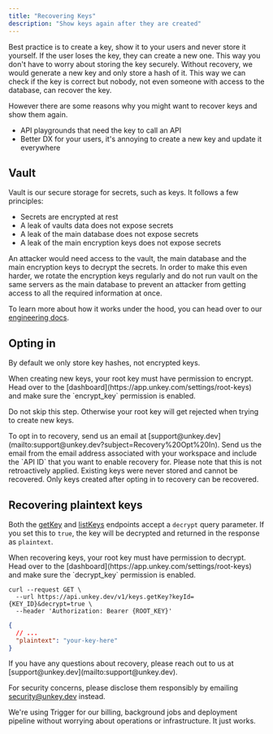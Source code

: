 ```yaml
---
title: "Recovering Keys"
description: "Show keys again after they are created"
---
```


Best practice is to create a key, show it to your users and never store it yourself. If the user loses the key, they can create a new one. This way you don't have to worry about storing the key securely.
Without recovery, we would generate a new key and only store a hash of it. This way we can check if the key is correct but nobody, not even someone with access to the database, can recover the key.


However there are some reasons why you might want to recover keys and show them again.
- API playgrounds that need the key to call an API
- Better DX for your users, it's annoying to create a new key and update it everywhere


## Vault

Vault is our secure storage for secrets, such as keys. It follows a few principles:

- Secrets are encrypted at rest
- A leak of vaults data does not expose secrets
- A leak of the main database does not expose secrets
- A leak of the main encryption keys does not expose secrets

An attacker would need access to the vault, the main database and the main encryption keys to decrypt the secrets.
In order to make this even harder, we rotate the encryption keys regularly and do not run vault on the same servers as the main database to prevent an attacker from getting access to all the required information at once.

To learn more about how it works under the hood, you can head over to our [engineering docs](https://engineering.unkey.dev/services/vault).


## Opting in

By default we only store key hashes, not encrypted keys. 



<Steps>
<Step title="Root key permissions">
  When creating new keys, your root key must have permission to encrypt. Head over to the [dashboard](https://app.unkey.com/settings/root-keys) and make sure the `encrypt_key` permission is enabled.

  Do not skip this step. Otherwise your root key will get rejected when trying to create new keys.
</Step>

<Step title="Contact us">
To opt in to recovery, send us an email at [support@unkey.dev](mailto:support@unkey.dev?subject=Recovery%20Opt%20In).
Send us the email from the email address associated with your workspace and include the `API ID` that you want to enable recovery for.
</Step>

</Steps>
<Note>
  Please note that this is not retroactively applied. Existing keys were never stored and cannot be recovered. Only keys created after opting in to recovery can be recovered.
</Note>




## Recovering plaintext keys

Both the [getKey](/api-reference/keys/get) and [listKeys](/api-reference/apis/listKeys) endpoints accept a `decrypt` query parameter. If you set this to `true`, the key will be decrypted and returned in the response as `plaintext`.


<Warning>
  When recovering keys, your root key must have permission to decrypt. Head over to the [dashboard](https://app.unkey.com/settings/root-keys) and make sure the `decrypt_key` permission is enabled.
</Warning>

```shell
curl --request GET \
  --url https://api.unkey.dev/v1/keys.getKey?keyId={KEY_ID}&decrypt=true \
  --header 'Authorization: Bearer {ROOT_KEY}'
```

```json
{
  // ...
  "plaintext": "your-key-here"
}
```


<Info>
If you have any questions about recovery, please reach out to us at [support@unkey.dev](mailto:support@unkey.dev). 

For security concerns, please disclose them responsibly by emailing [security@unkey.dev](mailto:security@unkey.dev) instead.
</Info>



We're using Trigger for our billing, background jobs and deployment pipeline without worrying about operations or infrastructure. It just works.